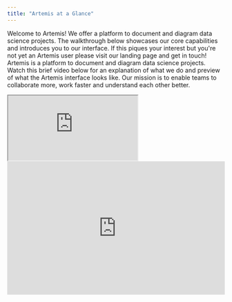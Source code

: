 ```yaml
---
title: "Artemis at a Glance"
---
```

Welcome to Artemis! We offer a platform to document and diagram data science projects. The walkthrough below showcases our core capabilities and introduces you to our interface. If this piques your interest but you're not yet an Artemis user please visit our landing page and get in touch!
Artemis is a platform to document and diagram data science projects. Watch this brief video below for an explanation of what we do and preview of what the Artemis interface looks like. Our mission is to enable teams to collaborate more, work faster and understand each other better.

<iframe src="https://supademo.com/demo/flhu6NdZOGUOquMG_l7hi" style={{"width":"719px","height":"500px","border":"none"}}></iframe>


<div style="position: relative; padding-bottom: calc(52.46874999999999% + 44px); height: 0;"><iframe src="https://supademo.com/embed/flhu6NdZOGUOquMG_l7hi" frameborder="0" webkitallowfullscreen="true" mozallowfullscreen="true" allowfullscreen style="position: absolute; top: 0; left: 0; width: 100%; height: 100%;"></iframe></div>
